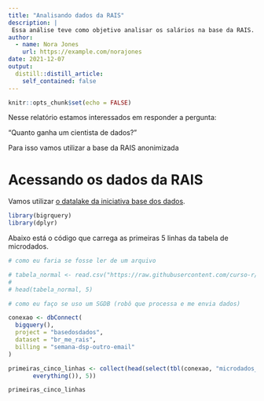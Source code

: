 ```yaml
---
title: "Analisando dados da RAIS"
description: |
 Essa análise teve como objetivo analisar os salários na base da RAIS. Esse projeto foi feito na Semana Data Science na Prática da Curso-R.
author:
  - name: Nora Jones
    url: https://example.com/norajones
date: 2021-12-07
output:
  distill::distill_article:
    self_contained: false
---
```



```r
knitr::opts_chunk$set(echo = FALSE)
```

Nesse relatório estamos interessados em responder a pergunta:

"Quanto ganha um cientista de dados?"

Para isso vamos utilizar a base da RAIS anonimizada

# Acessando os dados da RAIS

Vamos utilizar [o datalake da iniciativa base dos dados](https://basedosdados.org).

```r

library(bigrquery)
library(dplyr)

```

Abaixo está o código que carrega as primeiras 5 linhas da tabela de microdados.

```r

# como eu faria se fosse ler de um arquivo

# tabela_normal <- read.csv("https://raw.githubusercontent.com/curso-r/main-r4ds-1/master/dados/imdb.csv")
# 
# head(tabela_normal, 5)

# como eu faço se uso um SGDB (robô que processa e me envia dados)

conexao <- dbConnect(
  bigquery(),
  project = "basedosdados",
  dataset = "br_me_rais",
  billing = "semana-dsp-outro-email"
)

primeiras_cinco_linhas <- collect(head(select(tbl(conexao, "microdados_vinculos"),
       everything()), 5))

primeiras_cinco_linhas

```

